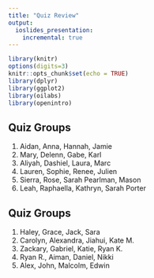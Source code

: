 ```yaml
---
title: "Quiz Review"
output:
  ioslides_presentation:
    incremental: true
---
```


```r
library(knitr)
options(digits=3)
knitr::opts_chunk$set(echo = TRUE)
library(dplyr)
library(ggplot2)
library(oilabs)
library(openintro)
```

## Quiz Groups

1. Aidan, Anna, Hannah, Jamie
2. Mary, Delenn, Gabe, Karl
3. Aliyah, Dashiel, Laura, Marc
4. Lauren, Sophie, Renee, Julien
5. Sierra, Rose, Sarah Pearlman, Mason
6. Leah, Raphaella, Kathryn, Sarah Porter


## Quiz Groups

1. Haley, Grace, Jack, Sara
2. Carolyn, Alexandra, Jiahui, Kate M.
3. Zackary, Gabriel, Katie, Ryan K.
4. Ryan R., Aiman, Daniel, Nikki
5. Alex, John, Malcolm, Edwin
